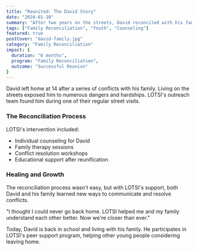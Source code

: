 ```yaml
---
title: "Reunited: The David Story"
date: "2024-01-10"
summary: "After two years on the streets, David reconciled with his family through LOTSI's intervention and support programs."
tags: ["Family Reconciliation", "Youth", "Counseling"]
featured: true
postCover: "david-family.jpg"
category: "Family Reconciliation"
impact: {
  duration: "6 months",
  program: "Family Reconciliation",
  outcome: "Successful Reunion"
}
---
```


<CustomImage src='david-family.jpg' alt='David reunited with his family' contentType="sucess-stories" />

David left home at 14 after a series of conflicts with his family. Living on the streets exposed him to numerous dangers and hardships. LOTSI's outreach team found him during one of their regular street visits.

### The Reconciliation Process

LOTSI's intervention included:
- Individual counseling for David
- Family therapy sessions
- Conflict resolution workshops
- Educational support after reunification

### Healing and Growth

The reconciliation process wasn't easy, but with LOTSI's support, both David and his family learned new ways to communicate and resolve conflicts.

<Quote>
"I thought I could never go back home. LOTSI helped me and my family understand each other better. Now we're closer than ever."
</Quote>

Today, David is back in school and living with his family. He participates in LOTSI's peer support program, helping other young people considering leaving home.